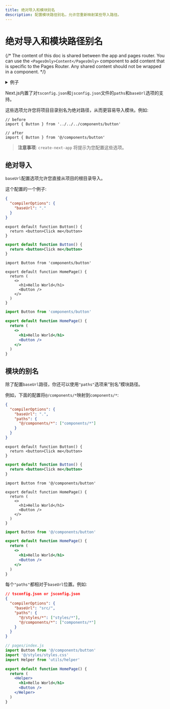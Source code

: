 ```yaml
---
title: 绝对导入和模块别名
description: 配置模块路径别名，允许您重新映射某些导入路径。
---
```



# 绝对导入和模块路径别名

{/* The content of this doc is shared between the app and pages router. You can use the `<PagesOnly>Content</PagesOnly>` component to add content that is specific to the Pages Router. Any shared content should not be wrapped in a component. */}

<details>
  <summary>例子</summary>

- [绝对导入和别名](https://github.com/vercel/next.js/tree/canary/examples/with-absolute-imports)

</details>

Next.js内置了对`tsconfig.json`和`jsconfig.json`文件的`paths`和`baseUrl`选项的支持。

这些选项允许您将项目目录别名为绝对路径，从而更容易导入模块。例如:

```tsx
// before
import { Button } from '../../../components/button'

// after
import { Button } from '@/components/button'
```

> **注意事项**: `create-next-app` 将提示为您配置这些选项。

## 绝对导入

`baseUrl`配置选项允许您直接从项目的根目录导入。

这个配置的一个例子:

```json title="tsconfig.json or jsconfig.json"
{
  "compilerOptions": {
    "baseUrl": "."
  }
}
```

<Tabs>
<TabItem value="tsx" label="TypeScript">

```tsx title="components/button.tsx" switcher
export default function Button() {
  return <button>Click me</button>
}
```

</TabItem>
<TabItem value="jsx" label="JavaScript">

```jsx title="components/button.js" switcher
export default function Button() {
  return <button>Click me</button>
}
```

</TabItem>
</Tabs>

<Tabs>
<TabItem value="tsx" label="TypeScript">

```tsx title="app/page.tsx" switcher
import Button from 'components/button'

export default function HomePage() {
  return (
    <>
      <h1>Hello World</h1>
      <Button />
    </>
  )
}
```

</TabItem>
<TabItem value="jsx" label="JavaScript">

```jsx title="app/page.js" switcher
import Button from 'components/button'

export default function HomePage() {
  return (
    <>
      <h1>Hello World</h1>
      <Button />
    </>
  )
}
```

</TabItem>
</Tabs>

## 模块的别名

除了配置`baseUrl`路径，你还可以使用`"paths"`选项来“别名”模块路径。

例如，下面的配置将`@/components/*`映射到`components/*`:

```json title="tsconfig.json or jsconfig.json"
{
  "compilerOptions": {
    "baseUrl": ".",
    "paths": {
      "@/components/*": ["components/*"]
    }
  }
}
```

<Tabs>
<TabItem value="tsx" label="TypeScript">

```tsx title="components/button.tsx" switcher
export default function Button() {
  return <button>Click me</button>
}
```

</TabItem>
<TabItem value="jsx" label="JavaScript">

```jsx title="components/button.js" switcher
export default function Button() {
  return <button>Click me</button>
}
```

</TabItem>
</Tabs>

<Tabs>
<TabItem value="tsx" label="TypeScript">

```tsx title="app/page.tsx" switcher
import Button from '@/components/button'

export default function HomePage() {
  return (
    <>
      <h1>Hello World</h1>
      <Button />
    </>
  )
}
```

</TabItem>
<TabItem value="jsx" label="JavaScript">

```jsx title="app/page.js" switcher
import Button from '@/components/button'

export default function HomePage() {
  return (
    <>
      <h1>Hello World</h1>
      <Button />
    </>
  )
}
```

</TabItem>
</Tabs>

每个`"paths"`都相对于`baseUrl`位置。例如:

```json
// tsconfig.json or jsconfig.json
{
  "compilerOptions": {
    "baseUrl": "src/",
    "paths": {
      "@/styles/*": ["styles/*"],
      "@/components/*": ["components/*"]
    }
  }
}
```

```jsx
// pages/index.js
import Button from '@/components/button'
import '@/styles/styles.css'
import Helper from 'utils/helper'

export default function HomePage() {
  return (
    <Helper>
      <h1>Hello World</h1>
      <Button />
    </Helper>
  )
}
```
